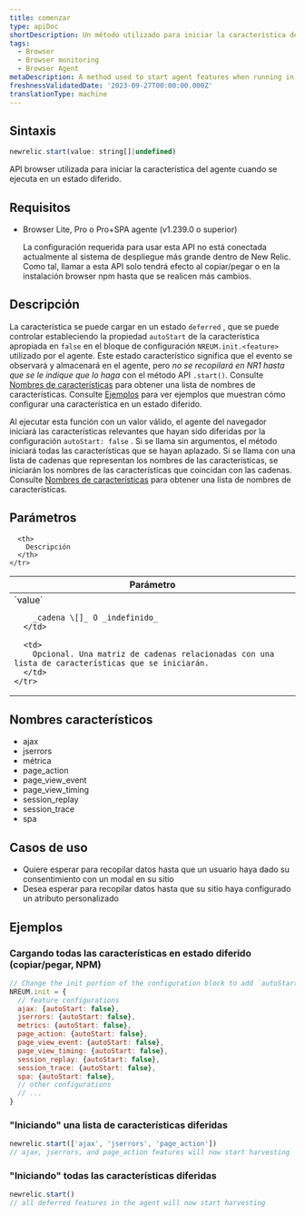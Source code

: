 ```yaml
---
title: comenzar
type: apiDoc
shortDescription: Un método utilizado para iniciar la característica del agente cuando se ejecuta en un estado diferido
tags:
  - Browser
  - Browser monitoring
  - Browser Agent
metaDescription: A method used to start agent features when running in a deferred state
freshnessValidatedDate: '2023-09-27T00:00:00.000Z'
translationType: machine
---
```


## Sintaxis

```js
newrelic.start(value: string[]|undefined)
```

API browser utilizada para iniciar la característica del agente cuando se ejecuta en un estado diferido.

## Requisitos

* Browser Lite, Pro o Pro+SPA agente (v1.239.0 o superior)

  <Callout variant="important">
    La configuración requerida para usar esta API no está conectada actualmente al sistema de despliegue más grande dentro de New Relic. Como tal, llamar a esta API solo tendrá efecto al copiar/pegar o en la instalación browser npm hasta que se realicen más cambios.
  </Callout>

## Descripción

La característica se puede cargar en un estado `deferred` , que se puede controlar estableciendo la propiedad `autoStart` de la característica apropiada en `false` en el bloque de configuración `NREUM.init.<feature>` utilizado por el agente. Este estado característico significa que el evento se observará y almacenará en el agente, pero _no se recopilará en NR1 hasta que se le indique que lo haga_ con el método API `.start()`. Consulte [Nombres de características](#feature-names) para obtener una lista de nombres de características. Consulte [Ejemplos](#examples) para ver ejemplos que muestran cómo configurar una característica en un estado diferido.

Al ejecutar esta función con un valor válido, el agente del navegador iniciará las características relevantes que hayan sido diferidas por la configuración `autoStart: false` . Si se llama sin argumentos, el método iniciará todas las características que se hayan aplazado. Si se llama con una lista de cadenas que representan los nombres de las características, se iniciarán los nombres de las características que coincidan con las cadenas. Consulte [Nombres de características](#feature-names) para obtener una lista de nombres de características.

## Parámetros

<table>
  <thead>
    <tr>
      <th width="25%">
        Parámetro
      </th>

      <th>
        Descripción
      </th>
    </tr>
  </thead>

  <tbody>
    <tr>
      <td>
        `value`

        _cadena \[]_ O _indefinido_
      </td>

      <td>
        Opcional. Una matriz de cadenas relacionadas con una lista de características que se iniciarán.
      </td>
    </tr>
  </tbody>
</table>

## Nombres característicos

* ajax
* jserrors
* métrica
* page_action
* page_view_event
* page_view_timing
* session_replay
* session_trace
* spa

## Casos de uso

* Quiere esperar para recopilar datos hasta que un usuario haya dado su consentimiento con un modal en su sitio
* Desea esperar para recopilar datos hasta que su sitio haya configurado un atributo personalizado

## Ejemplos

### Cargando todas las características en estado diferido (copiar/pegar, NPM)

```js
// Change the init portion of the configuration block to add `autoStart: false` to any features desired to load in a deferred state
NREUM.init = {
  // feature configurations
  ajax: {autoStart: false},
  jserrors: {autoStart: false},
  metrics: {autoStart: false},
  page_action: {autoStart: false},
  page_view_event: {autoStart: false},
  page_view_timing: {autoStart: false},
  session_replay: {autoStart: false},
  session_trace: {autoStart: false},
  spa: {autoStart: false},
  // other configurations
  // ...
}
```

### "Iniciando" una lista de características diferidas

```js
newrelic.start(['ajax', 'jserrors', 'page_action'])
// ajax, jserrors, and page_action features will now start harvesting
```

### "Iniciando" todas las características diferidas

```js
newrelic.start()
// all deferred features in the agent will now start harvesting
```
